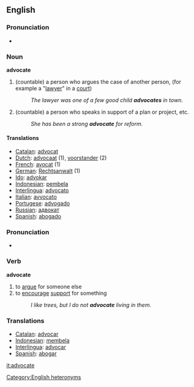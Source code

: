 ==English==
===Pronunciation===
*{{audio|en-us-advocate-noun.ogg|Audio (US)}}

=== Noun ===
'''advocate'''
# (countable) a person who argues the case of another person, (for example a "[[lawyer]]" in a [[court]])
#:''The lawyer was one of a few good child '''advocates''' in town.''
# (countable) a person who speaks in support of a plan or project, etc.
#:''She has been a strong '''advocate''' for reform.''

==== Translations ====
*[[Catalan]]: [[advocat]]
*[[Dutch]]: [[advocaat]] (1), [[voorstander]] (2)
*[[French]]: [[avocat]] (1)
*[[German]]: [[Rechtsanwalt]] (1)
*[[Ido]]: [[advokar]]
*[[Indonesian]]: [[bela|pembela]]
*[[Interlingua]]: [[advocato]]
*[[Italian]]: [[avvocato]]
*[[Portugese]]: [[advogado]]
*[[Russian]]: [[адвокат]]
*[[Spanish]]: [[abogado]]

===Pronunciation===
*{{audio|en-us-advocate-verb.ogg|Audio (US)}}

===Verb===
'''advocate'''
# to [[argue]] for someone else
# to [[encourage]] [[support]] for something
#:''I like trees, but I do not '''advocate''' living in them.''

=== Translations ===
*[[Catalan]]: [[advocar]]
*[[Indonesian]]: [[bela|membela]]
*[[Interlingua]]: [[advocar]]
*[[Spanish]]: [[abogar]]

[[it:advocate]]

[[Category:English heteronyms]]